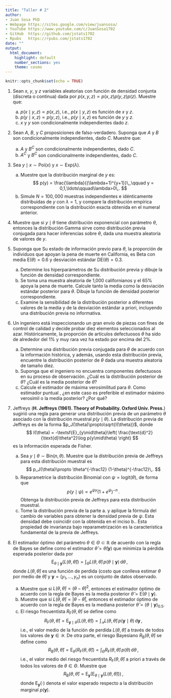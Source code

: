 ---
title: "Taller # 2"
author: 
- Juan Sosa PhD
- Webpage https://sites.google.com/view/juansosa/ 
- YouTube https://www.youtube.com/c/JuanSosa1702 
- GitHub  https://github.com/jstats1702 
- Rpubs   https://rpubs.com/jstats1702
date: ""
output:
  html_document:
    highlight: default
    number_sections: yes
    theme: cosmo
---

```{r setup, include=FALSE}
knitr::opts_chunk$set(echo = TRUE)
```

1. Sean $x$, $y$, y $z$ variables aleatorias con función de densidad conjunta (discreta o continua) dada por $p(x,y,z) \propto p(x,z)p(y,z)p(z)$. Muestre que:

    a. $p(x\mid y,z)\propto p(x,z)$, i.e., $p(x\mid y,z)$ es función de $x$ y $z$.
    b. $p(y\mid x,z)\propto p(y,z)$, i.e., $p(y\mid x,z)$ es función de $y$ y $z$.
    b. $x$ y $y$ son condicionalmente independientes dado $z$.
    
2. Sean $A$, $B$, y $C$ proposiciones de falso-verdadero. Suponga que $A$ y $B$ son condicionalmente independientes, dado $C$. Muestre que:

    a. $A$   y $B^C$ son condicionalmente independientes, dado $C$.	
    b. $A^C$ y $B^C$ son condicionalmente independientes, dado $C$.

2. Sea $y\mid x\sim\textsf{Poi}(x)$ y $x\sim\textsf{Exp}(\lambda)$.
    
    a. Muestre que la distribución marginal de $y$ es:
		$$
		p(y) = \frac{\lambda}{(\lambda+1)^{y+1}}\,,\qquad y = 0,1,\ldots\qquad\lambda>0\,.
		$$ 
    b. Simule $N=100,000$ muestras independientes e idénticamente distribuidas de $y$ con $\lambda = 1$, y compare la distribución empírica correspondiente con la distribución exacta obtenida en el numeral anterior.
    
2. Muestre que si $y\mid\theta$ tiene distribución exponencial con parámetro $\theta$, entonces la distribución $\textsf{Gamma}$ sirve como distribución previa conjugada para hacer inferencias sobre $\theta$, dada una muestra aleatoria de valores de $y$.

2. Suponga que Su estado de información previo para $\theta$, la proporción de individuos que apoyan la pena de muerte en California, es $\textsf{Beta}$ con media $\textsf{E}(\theta) = 0.6$ y desviación estándar $\textsf{DE}(\theta) = 0.3$.

    a. Determine los hiperparámetros de Su distribución previa y dibuje la función de densidad correspondiente.
    b. Se toma una muestra aleatoria de 1,000 californianos y el 65\% apoya la pena de muerte. Calcule tanto la media como la desviación estándar posterior para $\theta$. Dibuje la función de densidad posterior correspondiente.
    c. Examine la sensibilidad de la distribución posterior a diferentes valores de la media y de la desviación estándar a priori, incluyendo una distribución previa no informativa.

2. Un ingeniero está inspeccionando un gran envío de piezas con fines de control de calidad y decide probar diez elementos seleccionados al azar. Históricamente, la proporción de artículos defectuosos $\theta$ ha sido de alrededor del 1\% y muy rara vez ha estado por encima del 2\%.

    a. Determine una distribución previa conjugada para $\theta$ de acuerdo con la información histórica, y además, usando esta distribución previa, encuentre la distribución posterior de $\theta$ dada una muestra aleatoria de tamaño diez.
    b. Suponga que el ingeniero no encuentra componentes defectuosos en su proceso de observación. ¿Cuál es la distribución posterior de $\theta$? ¿Cuál es la media posterior de $\theta$?
    c. Calcule el estimador de máxima verosimilitud para $\theta$. Como estimador puntual	, ¿en este caso es preferible el estimador máximo verosímil o la media posterior? ¿Por qué?
    
2. Jeffreys (**H. Jeffreys (1961). Theory of Probability. Oxford Univ. Press.**) sugirió una regla para generar una distribución previa de un parámetro $\theta$ asociado con la distribución muestral $p(y\mid\theta)$. La distribución previa de Jeffreys es de la forma $p_J(\theta)\propto\sqrt{I(\theta)}$, donde
	$$
	I(\theta) = -\textsf{E}_{y\mid\theta}\left( \frac{\text{d}^2}{\text{d}\theta^2}\log p(y\mid\theta) \right)
	$$
	es la información esperada de Fisher.
	
    a. Sea $y\mid\theta\sim\textsf{Bin}(n,\theta)$. Muestre que la distribución previa de Jeffreys para esta distribución muestral es 
		$$
		p_J(\theta)\propto \theta^{-\frac12} (1-\theta)^{-\frac12}\,.
		$$
    b. Reparametrice la distribución Binomial con $\psi = \textsf{logit}(\theta)$, de forma que 
		$$p(y\mid\psi) \propto e^{\psi y}(1+e^\psi)^{-n}\,.$$
		Obtenga la distribución previa de Jeffreys para esta distribución muestral.
    b. Tome la distribución previa de la parte a. y aplique la fórmula del cambio de variables para obtener la densidad previa de $\psi$. Esta densidad debe coincidir con la obtenida en el inciso b.. Esta propiedad de invarianza bajo reparametrización es la característica fundamental de la previa de Jeffreys.

2. El estimador óptimo del parámetro $\theta\in \Theta\subset\mathbb{R}$ de acuerdo con la regla de Bayes se define como el estimador $\hat\theta=\hat\theta(\boldsymbol{y})$ que minimiza la pérdida esperada posterior dada por
$$
\textsf{E}_{\theta\mid\boldsymbol{y}}(L(\theta,\hat\theta)) = \int_{\Theta} L(\theta,\hat\theta)\, p(\theta\mid\boldsymbol{y})\, \textsf{d}\theta\,,
$$
donde $L(\theta,\hat\theta)$ es una función de perdida (costo que conlleva estimar $\theta$ por medio de $\hat\theta$) y $\boldsymbol{y}=(y_1,\ldots, y_n)$ es un conjunto de datos observado.

    a. Muestre que si $L(\theta,\hat\theta) = (\theta - \hat\theta)^2$, entonces el estimador óptimo de acuerdo con la regla de Bayes es la media posterior $\hat\theta=\textsf{E}(\theta\mid\boldsymbol{y})$.
    b. Muestre que si $L(\theta,\hat\theta) = |\theta - \hat\theta|$, entonces el estimador óptimo de acuerdo con la regla de Bayes es la mediana posterior $\hat\theta=(\theta\mid\boldsymbol{y})_{0.5}$.
    c. El riesgo frecuentista $R_{\textsf{F}}(\theta,\hat\theta)$ se define como
    $$
    R_{\textsf{F}}(\theta,\hat\theta) = \textsf{E}_{\boldsymbol{y}\mid\theta}(L(\theta,\hat\theta)) = \int_{\mathcal{Y}} L(\theta,\hat\theta)\, p(\boldsymbol{y}\mid\theta)\,\textsf{d}\boldsymbol{y}\,,
    $$
    i.e., el valor medio de la función de perdida $L(\theta,\hat\theta)$ a través de todos los valores de $\boldsymbol{y} \in \mathcal{Y}$. De otra parte, el riesgo Bayesiano $R_{\textsf{B}}(\theta,\hat\theta)$ se define como
    $$
    R_{\textsf{B}}(\theta,\hat\theta) = \textsf{E}_{\theta}(R_{\textsf{F}}(\theta,\hat\theta)) = \int_{\Theta} R_{\textsf{F}}(\theta,\hat\theta)\, p(\theta)\,\textsf{d}\theta\,,
    $$
    i.e., el valor medio del riesgo frecuentista $R_{\textsf{F}}(\theta,\hat\theta)$ a priori a través de todos los valores de $\theta\in\Theta$. Muestre que
    $$
    R_{\textsf{B}}(\theta,\hat\theta) = \textsf{E}_{\boldsymbol{y}}(\textsf{E}_{\theta\mid\boldsymbol{y}}(L(\theta,\hat\theta)))\,,
    $$
    donde $\textsf{E}_{\boldsymbol{y}}(\cdot)$ denota el valor esperado respecto a la distribución marginal $p(\boldsymbol{y})$.